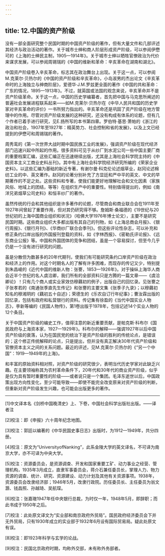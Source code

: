 ```yaml
---
---
---
```

title: 12.中国的资产阶级
---



没有一部全面研究整个民国时期的中国资产阶级的著作，但有大量文件和几部评述其经济与政治活动的著作。关于城市士绅和商人阶层形成资产阶级，可以参阅伊懋可的《上海的士绅民主制，1905—1914年》。关于城市士绅以牺牲官僚政治为代价来谋求发展，可以参阅周锡瑞的《中国的维新和革命：辛亥革命在湖南和湖北》。

中国资产阶级卷入辛亥革命，标志其在政治舞台上出现。关于这一点，可以参阅M.克莱尔·贝热尔的《中国的资产阶级和辛亥革命》，小岛淑男的杰出论文《辛亥革命时的上海独立与绅商阶层》，爱德华·J.M.罗兹更全面的著作《中国的共和革命：广东的情况，1895—1913年》。不过，就英国或法国的观念来说，辛亥革命并不是资产阶级革命。关于这一点，中国的历史学编纂者，首先把中国与马克思所阐述的普遍社会发展进程联系起来——如M.克莱尔·贝热尔在《中华人民共和国的历史学家对辛亥革命的评价》一书所努力指出的。辛亥革命还是巩固了资产阶级在地方管理中的作用。尽管对资产阶级发展的这种研究，还没有构成有体系的论题，但有几个作者已着手进行研究，见E.扬所写的本书第四章。罗伯特·基思·萧帕的《浙江的政治和社会，1907年至1927年：精英势力、社会控制和省的发展》，以及上文已经提到的伊懋可和周锡瑞的著作。

周秀鸾的《第一次世界大战时期中国民族工业的发展》，强调资产阶级在现代经济部门迅速兴起中所起的作用。很多资料可见于从纱厂到水泥公司一些中国主要厂商的重要档案汇编，这些汇编正在迅速继续出版，尤其是上海社会科学院主持的《中国资本主义工商业史料丛刊》。其中有上海社会科学院经济研究所编的《荣家企业史料》。以这些汇编为基础的新近专著，有谢尔曼·科克伦论述烟草业，赵冈论述棉纺工业的中、英文著作。赵冈的论著分别补充了方显廷和严中平的英文、中文的早期著作的不足之处。这些资料和专著，使我们能更好地理解社会和文化因素（家族风俗、地域上的团结，等等）在组织生产中的重要性。特别值得提出的，例如《南洋兄弟烟草公司史料》和恒丰纱厂的著作。

虽然传统的行会和其他组织是许多著作的论题，尽管商会和商业联合会在1911年至1927年间曾起了重要作用，但对其仍研究得不够。詹姆斯·桑福德的《19世纪与20世纪初的上海中国商业组织和状况》（哈佛大学1976年博士论文），主要不是研究民国时期。这些商业组织大多都出版有其自己的刊物，如《上海总商会月报》、《银行周报》、《银行月刊》、《华商纱厂联合会季刊》。但这些评论性杂志，可以补充和修正条约口岸出版的外国报刊登载的资料，如《字林西报》、《密勒氏评论报》、《远东商业公报》等。中国和外国团体的竞争和团结，虽是一个容易探讨，但至今几乎仍是一个没有进行研究的问题。

虽是分散但为数甚多的20年代期刊，使我们有可能研究条约口岸资产阶级在政治和经济上的作用。对这个时期名人的了解有许多困难，而现存的传记又少，特别提到朱昌崚的《近代中国的维新人物：张謇，1853—1926年》。对于操纵上海华人商会近半个世纪的名人虞洽卿，我们所有的全部资料只是方腾的一篇文章——《虞洽卿论》！只有几个商人或实业家效仿穆藕初的例子，出版自己的回忆录。见张謇之子张孝若的《南通张季直先生传记》和张謇的主要文集《张季子九录》；以穆藕初知名的穆湘玥的《藕初五十自述》；荣德生的《乐农自订行年纪事》；曹汝霖出版的回忆录，包括有政府和私营银行的资料。传记集有徐盈的《当代中国实业人物志》，李新等编的《民国人物传》，第1卷出版于1978年，包括记述14个实业人物的12个条目。

关于中国资产阶级的编史工作，值得注意的新近重要贡献，是帕克斯·科布尔《国民政府与上海资本家，1927—1929年》。科布尔的解释——强调1927年以后中国资产阶级的衰落，认为在国民党的统治下是资产阶级的胜利的传统论点，是错误的；这个修正传统解释的论点，只是提出，但并没有真正解决30年代资产阶级和官僚资本主义之间的关系问题。最近的评述，见M.克莱尔·贝热尔的《“另一个中国”：1919—1949年的上海》。

和丰富的原始资料相对照，对资产阶级的研究很少，表明当代历史学家对此缺乏兴趣。在主要领袖称其为农村革命条件下，20年代和30年代的商业资产阶级，似乎是仅为具有暂时重要性的阶级——或者说只是一个集团。毛泽东逝世以后，中国政策出现方向性变化，至少可能导致——即使不能完全改变原来对资产阶级的判断，但重新对资产阶级发生兴趣，也可能会出版更多的著作。



***



[1]中文译本名《剑桥中国晚清史》上、下卷，中国社会科学出版社出版。——译者注

[2]校注：即《申报》六十周年纪念地图。

[3]校注：郭廷以编著的《中华民国史事日志》出版时，为1912—1949年，共分四册。

[4]校注：原文为“UniversityofNanking”，此系金陵大学的英文译名，不可译为南京大学，亦不可译为中央大学。

[5]校注：资源委员会，是资源调查、开发和国家重要工矿、动力事业之经营、管理机构，1935年3月成立，直隶军事委员会，蒋介石兼任委员长，掌理人力、物力资源的调查、统计、研究、资源建设、动力计划及其他有关资源事项。1938年，资源委员会改隶经济部；1946年5月，改隶行政院。历任委员长、主任委员为翁文灏、钱昌照、孙越琦、吴航琛。

[6]校注：张嘉璈1947年任中央银行总裁，为时仅一年，1948年5月，即辞职；而此书成于1950年之后。

[7]校注：此处原文译文为“实业部和南京政府外贸局”。国民政府经济委员会下并无外贸局，只有1930年成立的实业部于1932年6月设有国际贸易局。疑此处原文有误。

[8]校注：即1923年科学与玄学的论战。

[9]校注：民国北京政府时期，均称外交部，未有称外务部者。